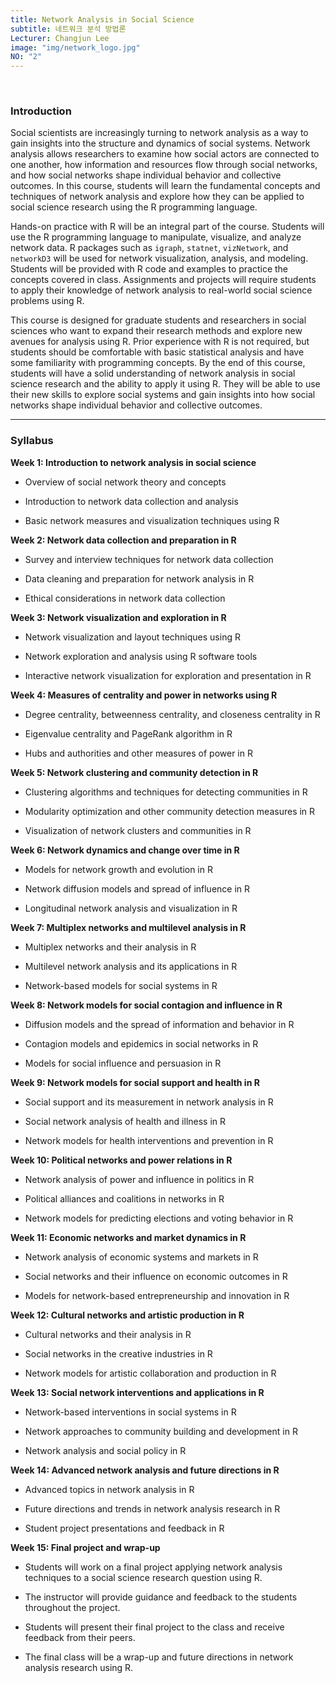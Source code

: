 ```yaml
---
title: Network Analysis in Social Science
subtitle: 네트워크 분석 방법론
Lecturer: Changjun Lee
image: "img/network_logo.jpg"
NO: "2"
---
```


<br>

### Introduction

Social scientists are increasingly turning to network analysis as a way to gain insights into the structure and dynamics of social systems. Network analysis allows researchers to examine how social actors are connected to one another, how information and resources flow through social networks, and how social networks shape individual behavior and collective outcomes. In this course, students will learn the fundamental concepts and techniques of network analysis and explore how they can be applied to social science research using the R programming language.

Hands-on practice with R will be an integral part of the course. Students will use the R programming language to manipulate, visualize, and analyze network data. R packages such as `igraph`, `statnet`, `vizNetwork`, and `networkD3` will be used for network visualization, analysis, and modeling. Students will be provided with R code and examples to practice the concepts covered in class. Assignments and projects will require students to apply their knowledge of network analysis to real-world social science problems using R.

This course is designed for graduate students and researchers in social sciences who want to expand their research methods and explore new avenues for analysis using R. Prior experience with R is not required, but students should be comfortable with basic statistical analysis and have some familiarity with programming concepts. By the end of this course, students will have a solid understanding of network analysis in social science research and the ability to apply it using R. They will be able to use their new skills to explore social systems and gain insights into how social networks shape individual behavior and collective outcomes.

------------------------------------------------------------------------

### Syllabus

**Week 1: Introduction to network analysis in social science**

-   Overview of social network theory and concepts

-   Introduction to network data collection and analysis

-   Basic network measures and visualization techniques using R

**Week 2: Network data collection and preparation in R**

-   Survey and interview techniques for network data collection

-   Data cleaning and preparation for network analysis in R

-   Ethical considerations in network data collection

**Week 3: Network visualization and exploration in R**

-   Network visualization and layout techniques using R

-   Network exploration and analysis using R software tools

-   Interactive network visualization for exploration and presentation in R

**Week 4: Measures of centrality and power in networks using R**

-   Degree centrality, betweenness centrality, and closeness centrality in R

-   Eigenvalue centrality and PageRank algorithm in R

-   Hubs and authorities and other measures of power in R

**Week 5: Network clustering and community detection in R**

-   Clustering algorithms and techniques for detecting communities in R

-   Modularity optimization and other community detection measures in R

-   Visualization of network clusters and communities in R

**Week 6: Network dynamics and change over time in R**

-   Models for network growth and evolution in R

-   Network diffusion models and spread of influence in R

-   Longitudinal network analysis and visualization in R

**Week 7: Multiplex networks and multilevel analysis in R**

-   Multiplex networks and their analysis in R

-   Multilevel network analysis and its applications in R

-   Network-based models for social systems in R

**Week 8: Network models for social contagion and influence in R**

-   Diffusion models and the spread of information and behavior in R

-   Contagion models and epidemics in social networks in R

-   Models for social influence and persuasion in R

**Week 9: Network models for social support and health in R**

-   Social support and its measurement in network analysis in R

-   Social network analysis of health and illness in R

-   Network models for health interventions and prevention in R

**Week 10: Political networks and power relations in R**

-   Network analysis of power and influence in politics in R

-   Political alliances and coalitions in networks in R

-   Network models for predicting elections and voting behavior in R

**Week 11: Economic networks and market dynamics in R**

-   Network analysis of economic systems and markets in R

-   Social networks and their influence on economic outcomes in R

-   Models for network-based entrepreneurship and innovation in R

**Week 12: Cultural networks and artistic production in R**

-   Cultural networks and their analysis in R

-   Social networks in the creative industries in R

-   Network models for artistic collaboration and production in R

**Week 13: Social network interventions and applications in R**

-   Network-based interventions in social systems in R

-   Network approaches to community building and development in R

-   Network analysis and social policy in R

**Week 14: Advanced network analysis and future directions in R**

-   Advanced topics in network analysis in R

-   Future directions and trends in network analysis research in R

-   Student project presentations and feedback in R

**Week 15: Final project and wrap-up**

-   Students will work on a final project applying network analysis techniques to a social science research question using R.

-   The instructor will provide guidance and feedback to the students throughout the project.

-   Students will present their final project to the class and receive feedback from their peers.

-   The final class will be a wrap-up and future directions in network analysis research using R.
